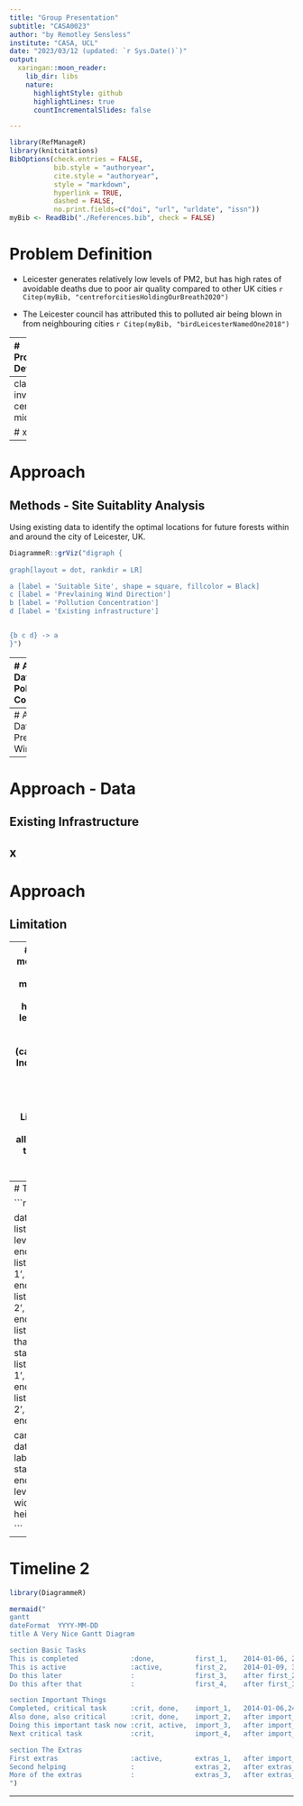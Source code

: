 ```yaml
---
title: "Group Presentation"
subtitle: "CASA0023"
author: "by Remotley Sensless"
institute: "CASA, UCL"
date: "2023/03/12 (updated: `r Sys.Date()`)"
output:
  xaringan::moon_reader:
    lib_dir: libs
    nature:
      highlightStyle: github
      highlightLines: true
      countIncrementalSlides: false

---
```


```r
library(RefManageR)
library(knitcitations)
BibOptions(check.entries = FALSE,
           bib.style = "authoryear",
           cite.style = "authoryear",
           style = "markdown",
           hyperlink = TRUE,
           dashed = FALSE,
           no.print.fields=c("doi", "url", "urldate", "issn"))
myBib <- ReadBib("./References.bib", check = FALSE)

```



# Problem Definition

- Leicester generates relatively low levels of PM2, but has high rates of avoidable deaths due to poor air quality compared to other UK cities `r Citep(myBib, "centreforcitiesHoldingOurBreath2020")`

- The Leicester council has attributed this to polluted air being blown in from neighbouring cities `r Citep(myBib, "birdLeicesterNamedOne2018")`




---
# Problem Definition


y



---
class: inverse, center, middle

# x 



---
# Approach
## Methods - Site Suitablity Analysis
Using existing data to identify the optimal locations for future forests within and around the city of Leicester, UK. 

```r
DiagrammeR::grViz("digraph {
  
graph[layout = dot, rankdir = LR]

a [label = 'Suitable Site', shape = square, fillcolor = Black]
c [label = 'Prevlaining Wind Direction']
b [label = 'Pollution Concentration']
d [label = 'Existing infrastructure']


{b c d} -> a
}")
```


---
# Approach - Data
## Pollution Concentration


.pull-left[
```r
knitr::include_graphics('images/pollution.jpg')
```
.small[[Source: Leicestershire City Council](https://politics.leics.gov.uk/documents/s155032/Appendix%20-%20Air%20Quality%20Action%20Plan.pdf)
]]

]

.pull-right[
text here
]

---
# Approach - Data
## Prevailing Wind Direction


---
# Approach - Data
## Existing Infrastructure

x
---
# Approach
## Limitation


---
# Ways to make money
- Reduction in premature mortality, reduced burden on healthcare (NHS) leading to savings in related departments (cardiovascular?).
- Increase in housing prices near to forests `r Citep(myBib, "daams2019")`.
- Licencing code to other cities, allowing them to fix their issues with neighbouring pollution. 

---
# Timeline

```r
library(candela)

data <- list(
  list(name='Do this', level=1, start=0, end=5),
  list(name='This part 1', level=2, start=0, end=3),
  list(name='This part 2', level=2, start=3, end=5),
  list(name='Then that', level=1, start=5, end=15),
  list(name='That part 1', level=2, start=5, end=10),
  list(name='That part 2', level=2, start=10, end=15))

candela('GanttChart',
        data=data, label='name',
        start='start', end='end', level='level',
        width=700, height=200)

```


---
# Timeline 2

```r
library(DiagrammeR)

mermaid("
gantt
dateFormat  YYYY-MM-DD
title A Very Nice Gantt Diagram

section Basic Tasks
This is completed             :done,          first_1,    2014-01-06, 2014-01-08
This is active                :active,        first_2,    2014-01-09, 3d
Do this later                 :               first_3,    after first_2, 5d
Do this after that            :               first_4,    after first_3, 5d

section Important Things
Completed, critical task      :crit, done,    import_1,   2014-01-06,24h
Also done, also critical      :crit, done,    import_2,   after import_1, 2d
Doing this important task now :crit, active,  import_3,   after import_2, 3d
Next critical task            :crit,          import_4,   after import_3, 5d

section The Extras
First extras                  :active,        extras_1,   after import_4,  3d
Second helping                :               extras_2,   after extras_1, 20h
More of the extras            :               extras_3,   after extras_1, 48h
")
```


---

